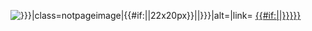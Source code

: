 <span class="flagicon">[[File:{{{flag alias-{{{variant}}}|{{{flag alias}}}}}}|class=notpageimage|{{#if:{{{size|}}}|{{{size}}}|22x20px}}|{{{border-{{{variant}}}|{{{border|border}}}}}}|alt=|link=]]&nbsp;</span>[[{{{alias}}}|{{#if:{{{name|}}}|{{{name}}}|{{{shortname alias|{{{alias}}}}}}}}]]<noinclude>{{documentation}}</noinclude>